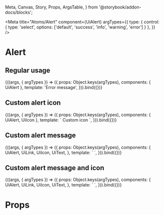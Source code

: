   Meta, Canvas, Story, Props, ArgsTable,
} from '@storybook/addon-docs/blocks';

<Meta
  title="Atoms/Alert"
  component={UiAlert}
  argTypes={{
    type: { control: { type: 'select', options: ['default', 'success', 'info', 'warning', 'error'] } },
  }}
/>

# Alert

## Regular usage
<Canvas>
  <Story
    name="Common"
    args={{
      type: 'error',
    }}
  >
    {((args, { argTypes }) => ({
      props: Object.keys(argTypes),
      components: { UiAlert },
      template: '<UiAlert :type="type">Error message</UiAlert>',
    })).bind({})}
  </Story>
</Canvas>

## Custom alert icon
<Canvas>
  <Story
    name="[slot] icon"
    args={{
      type: 'error',
    }}
  >
    {((args, { argTypes }) => ({
      props: Object.keys(argTypes),
      components: { UiAlert, UiIcon },
      template: `<UiAlert :type="type">
        <template #icon>
          <UiIcon
            icon="reversePlus"
            class="ui-alert__icon"
          />
        </template>
        Custom icon
      </UiAlert>`,
    })).bind({})}
  </Story>
</Canvas>

## Custom alert message
<Canvas>
  <Story
    name="[slot] message"
    args={{
      type: 'error',
    }}
  >
    {((args, { argTypes }) => ({
      props: Object.keys(argTypes),
      components: {
        UiAlert, UiLink, UiIcon, UiText,
      },
      template: `<UiAlert :type="type">
        <template #message>
          <UiLink
            href="https://infermedica.com/"
            target="_blank"
          >
            <UiText
              class="ui-alert__message"
            >
              Custom message as link
            </UiText>
          </UiLink>
        </template>
      </UiAlert>`,
    })).bind({})}
  </Story>
</Canvas>

## Custom alert message and icon
<Canvas>
  <Story
    name="[slot] icon [slot] message"
    args={{
      type: 'error',
    }}
  >
    {((args, { argTypes }) => ({
      props: Object.keys(argTypes),
      components: {
        UiAlert, UiLink, UiIcon, UiText,
      },
      template: `<UiAlert :type="type">
        <template #icon>
          <UiIcon
            icon="reversePlus"
            class="ui-alert__icon"
          />
        </template>
        <template #message>
          <UiLink
            href="https://infermedica.com/"
            target="_blank"
          >
            <UiText
              class="ui-alert__message"
            >
              Custom message as link and custom icon
            </UiText>
          </UiLink>
        </template>
      </UiAlert>`,
    })).bind({})}
  </Story>
</Canvas>

<ArgsTable story='Common' />

# Props

<Props of={UiAlert} />
